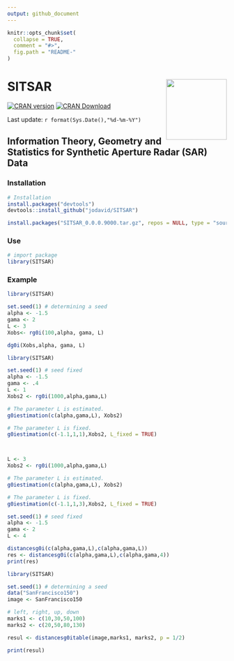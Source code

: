 ```yaml
---
output: github_document
---
```


```r
knitr::opts_chunk$set(
  collapse = TRUE, 
  comment = "#>",
  fig.path = "README-"  
)
```

# SITSAR <img src="man/figures/logo.png" style="float: right" height="139"/>

<!-- badges: start -->

[![CRAN version](https://www.r-pkg.org/badges/version/SITSAR)](https://cran.r-project.org/package=SITSAR)
[![CRAN Download](https://cranlogs.r-pkg.org/badges/grand-total/SITSAR)](https://cran.r-project.org/package=SITSAR)
<!-- badges: end -->


Last update: `r format(Sys.Date(),"%d-%m-%Y")`

## Information Theory, Geometry and Statistics for Synthetic Aperture Radar (SAR) Data


### Installation

```r
# Installation
install.packages("devtools")
devtools::install_github("jodavid/SITSAR")
```

```r
install.packages("SITSAR_0.0.0.9000.tar.gz", repos = NULL, type = "source")
```

### Use

```r
# import package
library(SITSAR)
```


### Example

```r

library(SITSAR)

set.seed(1) # determining a seed
alpha <- -1.5
gama <- 2
L <- 3
Xobs<- rg0i(100,alpha, gama, L)

```

```r

dg0i(Xobs,alpha, gama, L)

```

```r

library(SITSAR)

set.seed(1) # seed fixed
alpha <- -1.5
gama <- .4
L <- 1
Xobs2 <- rg0i(1000,alpha,gama,L)

# The parameter L is estimated.
g0iestimation(c(alpha,gama,L), Xobs2)

# The parameter L is fixed.
g0iestimation(c(-1.1,1,1),Xobs2, L_fixed = TRUE)



L <- 3
Xobs2 <- rg0i(1000,alpha,gama,L)

# The parameter L is estimated.
g0iestimation(c(alpha,gama,L), Xobs2)

# The parameter L is fixed.
g0iestimation(c(-1.1,1,3),Xobs2, L_fixed = TRUE)

```



```r

set.seed(1) # seed fixed
alpha <- -1.5
gama <- 2
L <- 4

distancesg0i(c(alpha,gama,L),c(alpha,gama,L))
res <- distancesg0i(c(alpha,gama,L),c(alpha,gama,4))
print(res)

```


```r

library(SITSAR)

set.seed(1) # determining a seed
data("SanFrancisco150")
image <- SanFrancisco150

# left, right, up, down
marks1 <- c(10,30,50,100)
marks2 <- c(20,50,80,130)

resul <- distancesg0itable(image,marks1, marks2, p = 1/2)

print(resul)

```

